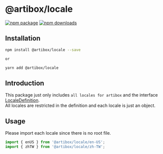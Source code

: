
<Meta title="Docs/Locale" />

# @artibox/locale

[![npm package](https://img.shields.io/npm/v/@artibox/locale.svg?maxAge=60)](https://www.npmjs.com/package/@artibox/locale)
[![npm downloads](https://img.shields.io/npm/dt/@artibox/locale.svg?maxAge=60)](https://www.npmjs.com/package/@artibox/locale)

## Installation

```bash
npm install @artibox/locale --save

or

yarn add @artibox/locale
```

## Introduction

This package just only includes `all locales for artibox` and the interface [LocaleDefinition](https://github.com/React-Artibox/artibox/tree/master/packages/locale/src/typings.ts).  
All locales are restricted in the definition and each locale is just an object.

## Usage

Please import each locale since there is no root file.

```ts
import { enUS } from '@artibox/locale/en-US';
import { zhTW } from '@artibox/locale/zh-TW';
```
